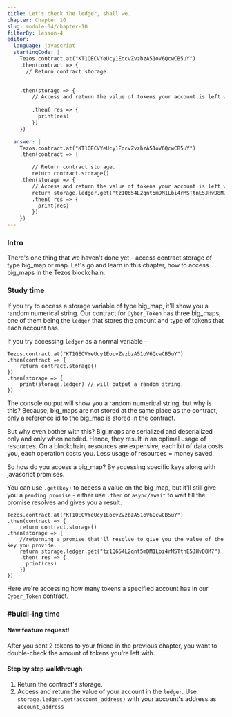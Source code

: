 ```yaml
---
title: Let's check the ledger, shall we.
chapter: Chapter 10
slug: module-04/chapter-10
filterBy: lesson-4
editor:
  language: javascript
  startingCode: |
    Tezos.contract.at("KT1QECVYeUcy1EocvZvzbzA51oV6QcwCB5uY")
    .then(contract => {
      // Return contract storage.
        

    .then(storage => {
        // Access and return the value of tokens your account is left with.
      
        .then( res => {
          print(res)
        })      
    })

  answer: |
    Tezos.contract.at("KT1QECVYeUcy1EocvZvzbzA51oV6QcwCB5uY")
    .then(contract => {

        // Return contract storage.
        return contract.storage()
    .then(storage => {
        // Access and return the value of tokens your account is left with.
        return storage.ledger.get("tz1Q654L2qnt5mDM1Lbi4rMSTtnE5JHvD8M7")
        .then( res => {
          print(res)
        })      
    })
---
```

### Intro
There's one thing that we haven't done yet - access contract storage of type big_map or map.
Let's go and learn in this chapter, how to access big_maps in the Tezos blockchain.

### Study time
If you try to access a storage variable of type big_map, it'll show you a random numerical string.
Our contract for `Cyber_Token` has three big_maps, one of them being the `ledger` that stores the amount and type of tokens that each account has. 

If you try accessing `ledger` as a normal variable - 
```javascript=
Tezos.contract.at("KT1QECVYeUcy1EocvZvzbzA51oV6QcwCB5uY")
.then(contract => {
    return contract.storage()
})
.then(storage => {
    print(storage.ledger) // will output a random string.
})
```
The console output will show you a random numerical string, but why is this?
Because, big_maps are not stored at the same place as the contract, only a reference id to the big_map is stored in the contract.

But why even bother with this? 
Big_maps are serialized and deserialized only and only when needed. Hence, they result in an optimal usage of resources. 
On a blockchain, resources are expensive, each bit of data costs you, each operation costs you. 
Less usage of resources = money saved.

So how do you access a big_map?
By accessing specific keys along with javascript promises.

You can use `.get(key)` to access a value on the big_map, but it'll still give you a `pending promise` - either use `.then` or `async/await` to wait till the promise resolves and gives you a result.
```javascript=
Tezos.contract.at("KT1QECVYeUcy1EocvZvzbzA51oV6QcwCB5uY")
.then(contract => {
    return contract.storage()
.then(storage => {
    //returning a promise that'll resolve to give you the value of the key you provide.
    return storage.ledger.get("tz1Q654L2qnt5mDM1Lbi4rMSTtnE5JHvD8M7")
    .then( res => {
      print(res)
    })      
})       
```
Here we're accessing how many tokens a specified account has in our `Cyber_Token` contract.


### #buidl-ing time
 
#### New feature request!
After you sent 2 tokens to your friend in the previous chapter, you want to double-check the amount of tokens you're left with. 

#### Step by step walkthrough
1. Return the contract's storage.
2. Access and return the value of your account in the `ledger`. Use `storage.ledger.get(account_address)` with your account's address as `account_address`